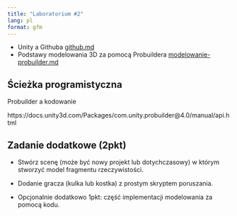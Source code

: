 ```yaml
---
title: "Laboratorium #2"
lang: pl
format: gfm
---
```


-   Unity a Githuba [github.md](github.md)
-   Podstawy modelowania 3D za pomocą Probuildera [modelowanie-probuilder.md](modelowanie-probuilder.md)

## Ścieżka programistyczna

Probuilder a kodowanie

https://docs.unity3d.com/Packages/com.unity.probuilder@4.0/manual/api.html

## Zadanie dodatkowe (2pkt)

* Stwórz scenę (może być nowy projekt lub dotychczasowy) w którym stworzyć model fragmentu rzeczywistości.
* Dodanie gracza (kulka lub kostka) z prostym skryptem poruszania.

* Opcjonalnie dodatkowo 1pkt: część implementacji modelowania za pomocą kodu.
